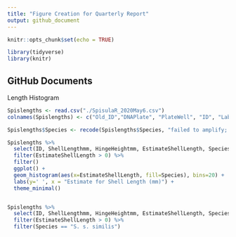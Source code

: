 ```yaml
---
title: "Figure Creation for Quarterly Report"
output: github_document
---
```


```r
knitr::opts_chunk$set(echo = TRUE)
```

``` r
library(tidyverse)
library(knitr)
```
## GitHub Documents

Length Histogram

```r
Spislengths <- read.csv("./SpisulaR_2020May6.csv")
colnames(Spislengths) <- c("Old_ID","DNAPlate", "PlateWell", "ID", "Label", "Add","ShellStatus","CollectionTeamShell","HingeHeightmm","ShellLengthmm", "EstimateShellLength","Extracted","Species")

Spislengths$Species <- recode(Spislengths$Species, "failed to amplify; needs retest" = 'Not Yet Identified', "Failed to amplify; needs retest" = 'Not Yet Identified', 'S. similis'='S. s. similis', 'S. solidisima'= 'S. s. solidissima')

Spislengths %>%
  select(ID, ShellLengthmm, HingeHeightmm, EstimateShellLength, Species) %>%
  filter(EstimateShellLength > 0) %>%
  filter()
  ggplot() +
  geom_histogram(aes(x=EstimateShellLength, fill=Species), bins=20) +
  labs(y=' ', x = "Estimate for Shell Length (mm)") +
  theme_minimal()


Spislengths %>%
  select(ID, ShellLengthmm, HingeHeightmm, EstimateShellLength, Species) %>%
  filter(EstimateShellLength > 0) %>%
  filter(Species == "S. s. similis")
```
